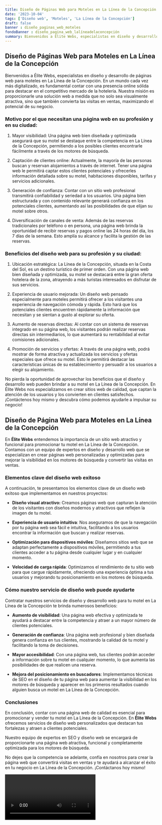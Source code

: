 ```yaml
---
title: Diseño de Páginas Web para Moteles en La Línea de la Concepción
date: '2023-10-04'
tags: ['Diseño web', 'Moteles', 'La Línea de la Concepción']
draft: false
banner : diseño_paginas_web_moteles
fondoBanner : diseño_pagina_web_lalíneadelaconcepción
summary: Bienvenidos a Élite Webs, especialistas en diseño y desarrollo de páginas web para moteles en La Línea de la Concepción. En un mundo cada vez más digitalizado, es fundamental contar con una presencia online sólida para destacar en el competitivo mercado de la hotelería. Nuestra misión es proporcionarle una solución web a medida que no solo sea visualmente atractiva, sino que también convierta las visitas en ventas, maximizando el potencial de su negocio.
---
```


## Diseño de Páginas Web para Moteles en La Línea de la Concepción

Bienvenidos a Élite Webs, especialistas en diseño y desarrollo de páginas web para moteles en La Línea de la Concepción. En un mundo cada vez más digitalizado, es fundamental contar con una presencia online sólida para destacar en el competitivo mercado de la hotelería. Nuestra misión es proporcionarle una solución web a medida que no solo sea visualmente atractiva, sino que también convierta las visitas en ventas, maximizando el potencial de su negocio.

### Motivo por el que necesitan una página web en su profesión y en su ciudad:

1. Mayor visibilidad: Una página web bien diseñada y optimizada asegurará que su motel se destaque entre la competencia en La Línea de la Concepción, permitiendo a los posibles clientes encontrarle fácilmente a través de los motores de búsqueda.

2. Captación de clientes online: Actualmente, la mayoría de las personas buscan y reservan alojamientos a través de internet. Tener una página web le permitirá captar estos clientes potenciales y ofrecerles información detallada sobre su motel, habitaciones disponibles, tarifas y servicios adicionales.

3. Generación de confianza: Contar con un sitio web profesional transmitirá confiabilidad y seriedad a los usuarios. Una página bien estructurada y con contenido relevante generará confianza en los potenciales clientes, aumentando así las posibilidades de que elijan su motel sobre otros.

4. Diversificación de canales de venta: Además de las reservas tradicionales por teléfono o en persona, una página web brinda la oportunidad de recibir reservas y pagos online las 24 horas del día, los 7 días de la semana. Esto amplía su alcance y facilita la gestión de las reservas.

### Beneficios del diseño web para su profesión y su ciudad:

1. Ubicación estratégica: La Línea de la Concepción, situada en la Costa del Sol, es un destino turístico de primer orden. Con una página web bien diseñada y optimizada, su motel se destacará entre la gran oferta hotelera de la zona, atrayendo a más turistas interesados ​​en disfrutar de sus servicios.

2. Experiencia de usuario mejorada: Un diseño web pensado especialmente para moteles permitirá ofrecer a los visitantes una experiencia de navegación cómoda y rápida. Esto hará que los potenciales clientes encuentren rápidamente la información que necesitan y se sientan a gusto al explorar su oferta.

3. Aumento de reservas directas: Al contar con un sistema de reservas integrado en su página web, los visitantes podrán realizar reservas directas sin intermediarios, lo que aumentará su rentabilidad al evitar comisiones adicionales.

4. Promoción de servicios y ofertas: A través de una página web, podrá mostrar de forma atractiva y actualizada los servicios y ofertas especiales que ofrece su motel. Esto le permitirá destacar las características únicas de su establecimiento y persuadir a los usuarios a elegir su alojamiento.

No pierda la oportunidad de aprovechar los beneficios que el diseño y desarrollo web pueden brindar a su motel en La Línea de la Concepción. En Élite Webs nos especializamos en crear sitios web de calidad, que captan la atención de los usuarios y los convierten en clientes satisfechos. ¡Contáctenos hoy mismo y descubra cómo podemos ayudarle a impulsar su negocio!

<GifSeo />

<Cta />

## Diseño de Página Web para Moteles en La Línea de la Concepción

En **Élite Webs** entendemos la importancia de un sitio web atractivo y funcional para promocionar tu motel en La Línea de la Concepción. Contamos con un equipo de expertos en diseño y desarrollo web que se especializan en crear páginas web personalizadas y optimizadas para mejorar la visibilidad en los motores de búsqueda y convertir las visitas en ventas. 

### Elementos clave del diseño web exitoso

A continuación, te presentamos los elementos clave de un diseño web exitoso que implementamos en nuestros proyectos:

* **Diseño visual atractivo:** Creamos páginas web que capturan la atención de los visitantes con diseños modernos y atractivos que reflejen la imagen de tu motel.

* **Experiencia de usuario intuitiva**: Nos aseguramos de que la navegación por tu página web sea fácil e intuitiva, facilitando a los usuarios encontrar la información que buscan y realizar reservas.

* **Optimización para dispositivos móviles**: Diseñamos sitios web que se adaptan perfectamente a dispositivos móviles, permitiendo a tus clientes acceder a tu página desde cualquier lugar y en cualquier momento.

* **Velocidad de carga rápida**: Optimizamos el rendimiento de tu sitio web para que cargue rápidamente, ofreciendo una experiencia óptima a tus usuarios y mejorando tu posicionamiento en los motores de búsqueda.

### Cómo nuestro servicio de diseño web puede ayudarte

Contratar nuestros servicios de diseño y desarrollo web para tu motel en La Línea de la Concepción te brinda numerosos beneficios:

* **Aumento de visibilidad**: Una página web efectiva y optimizada te ayudará a destacar entre la competencia y atraer a un mayor número de clientes potenciales.

* **Generación de confianza**: Una página web profesional y bien diseñada genera confianza en tus clientes, mostrando la calidad de tu motel y facilitando la toma de decisiones.

* **Mayor accesibilidad**: Con una página web, tus clientes podrán acceder a información sobre tu motel en cualquier momento, lo que aumenta las posibilidades de que realicen una reserva.

* **Mejora del posicionamiento en buscadores**: Implementamos técnicas de SEO en el diseño de tu página web para aumentar la visibilidad en los motores de búsqueda y aparecer en los primeros resultados cuando alguien busca un motel en La Línea de la Concepción.

### Conclusiones

En conclusión, contar con una página web de calidad es esencial para promocionar y vender tu motel en La Línea de la Concepción. En **Élite Webs** ofrecemos servicios de diseño web personalizados que destacan tus fortalezas y atraen a clientes potenciales.

Nuestro equipo de expertos en SEO y diseño web se encargará de proporcionarte una página web atractiva, funcional y completamente optimizada para los motores de búsqueda.

No dejes que la competencia se adelante, confía en nosotros para crear la página web que convertirá visitas en ventas y te ayudará a alcanzar el éxito en tu negocio en La Línea de la Concepción. ¡Contáctanos hoy mismo!

<Video />

<CtaBot job='Moteles' city='La Línea de la Concepción'/>

<Gmaps query='La Línea de la Concepción+españa+maps' />